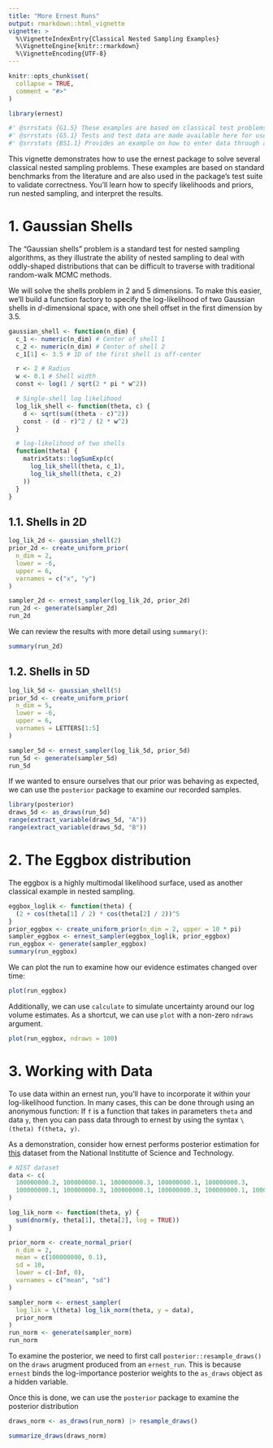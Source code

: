```yaml
---
title: "More Ernest Runs"
output: rmarkdown::html_vignette
vignette: >
  %\VignetteIndexEntry{Classical Nested Sampling Examples}
  %\VignetteEngine{knitr::rmarkdown}
  %\VignetteEncoding{UTF-8}
---
```


```r
knitr::opts_chunk$set(
  collapse = TRUE,
  comment = "#>"
)
```

```r
library(ernest)
```

```r
#' @srrstats {G1.5} These examples are based on classical test problems for nested sampling, including tests for the dynesty NS package. These problems are additionally used within ernest's test suite to validate its behaviour.
#' @srrstats {G5.1} Tests and test data are made available here for users to interact with.
#' @srrstats {BS1.1} Provides an example on how to enter data through an anonymous function.
```

This vignette demonstrates how to use the ernest package to solve several classical nested sampling problems. These examples are based on standard benchmarks from the literature and are also used in the package's test suite to validate correctness. You'll learn how to specify likelihoods and priors, run nested sampling, and interpret the results.

# 1. Gaussian Shells
The "Gaussian shells" problem is a standard test for nested sampling algorithms, as they illustrate the ability of nested sampling to deal with oddly-shaped distributions that can be difficult to traverse with traditional random-walk MCMC methods.

We will solve the shells problem in 2 and 5 dimensions. To make this easier, we'll build a function factory to specify the log-likelihood of two Gaussian shells in $d$-dimensional space, with one shell offset in the first dimension by 3.5.

```r
gaussian_shell <- function(n_dim) {
  c_1 <- numeric(n_dim) # Center of shell 1
  c_2 <- numeric(n_dim) # Center of shell 2
  c_1[1] <- 3.5 # 1D of the first shell is off-center

  r <- 2 # Radius
  w <- 0.1 # Shell width
  const <- log(1 / sqrt(2 * pi * w^2))

  # Single-shell log likelihood
  log_lik_shell <- function(theta, c) {
    d <- sqrt(sum((theta - c)^2))
    const - (d - r)^2 / (2 * w^2)
  }

  # log-likelihood of two shells
  function(theta) {
    matrixStats::logSumExp(c(
      log_lik_shell(theta, c_1),
      log_lik_shell(theta, c_2)
    ))
  }
}
```

## 1.1. Shells in 2D

```r
log_lik_2d <- gaussian_shell(2)
prior_2d <- create_uniform_prior(
  n_dim = 2,
  lower = -6,
  upper = 6,
  varnames = c("x", "y")
)

sampler_2d <- ernest_sampler(log_lik_2d, prior_2d)
run_2d <- generate(sampler_2d)
run_2d
```

We can review the results with more detail using `summary()`:

```r
summary(run_2d)
```

## 1.2. Shells in 5D

```r
log_lik_5d <- gaussian_shell(5)
prior_5d <- create_uniform_prior(
  n_dim = 5,
  lower = -6,
  upper = 6,
  varnames = LETTERS[1:5]
)

sampler_5d <- ernest_sampler(log_lik_5d, prior_5d)
run_5d <- generate(sampler_5d)
run_5d
```

If we wanted to ensure ourselves that our prior was behaving as expected, we can use the `posterior` package to examine our recorded samples.

```r
library(posterior)
draws_5d <- as_draws(run_5d)
range(extract_variable(draws_5d, "A"))
range(extract_variable(draws_5d, "B"))
```

# 2. The Eggbox distribution
The eggbox is a highly multimodal likelihood surface, used as another classical example in nested sampling.

```r
eggbox_loglik <- function(theta) {
  (2 + cos(theta[1] / 2) * cos(theta[2] / 2))^5
}
prior_eggbox <- create_uniform_prior(n_dim = 2, upper = 10 * pi)
sampler_eggbox <- ernest_sampler(eggbox_loglik, prior_eggbox)
run_eggbox <- generate(sampler_eggbox)
summary(run_eggbox)
```

We can plot the run to examine how our evidence estimates changed over time:

```r
plot(run_eggbox)
```

Additionally, we can use `calculate` to simulate uncertainty around our log volume estimates. As a shortcut, we can use `plot` with a non-zero `ndraws` argument.

```r
plot(run_eggbox, ndraws = 100)
```

# 3. Working with Data

To use data within an ernest run, you'll have to incorporate it within your log-likelihood function. In many cases, this can be done through using an anonymous function: If `f` is a function that takes in parameters `theta` and data `y`, then you can pass data through to ernest by using the syntax `\(theta) f(theta, y)`.

As a demonstration, consider how ernest performs posterior estimation for [this](https://www.itl.nist.gov/div898/strd/mcmc/mcmc01.html) dataset from the National Institutte of Science and Technology.

```r
# NIST dataset
data <- c(
  100000000.2, 100000000.1, 100000000.3, 100000000.1, 100000000.3,
  100000000.1, 100000000.3, 100000000.1, 100000000.3, 100000000.1, 100000000.3
)

log_lik_norm <- function(theta, y) {
  sum(dnorm(y, theta[1], theta[2], log = TRUE))
}

prior_norm <- create_normal_prior(
  n_dim = 2,
  mean = c(100000000, 0.1),
  sd = 10,
  lower = c(-Inf, 0),
  varnames = c("mean", "sd")
)

sampler_norm <- ernest_sampler(
  log_lik = \(theta) log_lik_norm(theta, y = data),
  prior_norm
)
run_norm <- generate(sampler_norm)
run_norm
```

To examine the posterior, we need to first call `posterior::resample_draws()` on the `draws` arugment produced from an `ernest_run`. This is because `ernest` binds the log-importance posterior weights to the `as_draws` object as a hidden variable.

Once this is done, we can use the `posterior` package to examine the posterior distribution

```r
draws_norm <- as_draws(run_norm) |> resample_draws()

summarize_draws(draws_norm)
```
